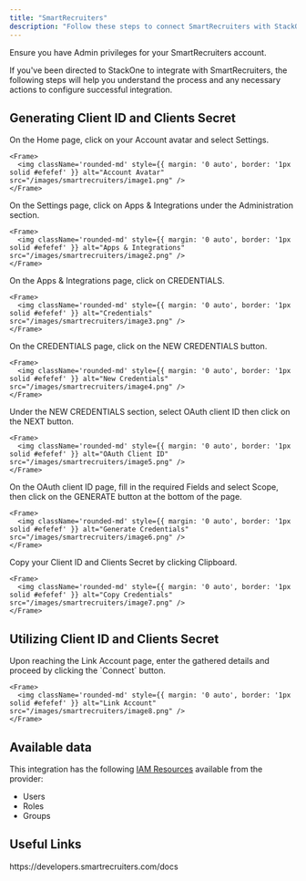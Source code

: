 ```yaml
---
title: "SmartRecruiters"
description: "Follow these steps to connect SmartRecruiters with StackOne Hub successfully."
---
```



<Warning>
  Ensure you have Admin privileges for your SmartRecruiters account.
</Warning>

If you've been directed to StackOne to integrate with SmartRecruiters, the following steps will help you understand the process and any necessary actions to configure successful integration.

## Generating Client ID and Clients Secret

<Steps>
  <Step title="Navigate to Settings">
    On the Home page, click on your Account avatar and select Settings.

    <Frame>
      <img className='rounded-md' style={{ margin: '0 auto', border: '1px solid #efefef' }} alt="Account Avatar" src="/images/smartrecruiters/image1.png" />
    </Frame>
  </Step>

  <Step title="Go to Apps & Integrations">
    On the Settings page, click on Apps & Integrations under the Administration section.

    <Frame>
      <img className='rounded-md' style={{ margin: '0 auto', border: '1px solid #efefef' }} alt="Apps & Integrations" src="/images/smartrecruiters/image2.png" />
    </Frame>
  </Step>

  <Step title="Open Credentials">
    On the Apps & Integrations page, click on CREDENTIALS.

    <Frame>
      <img className='rounded-md' style={{ margin: '0 auto', border: '1px solid #efefef' }} alt="Credentials" src="/images/smartrecruiters/image3.png" />
    </Frame>
  </Step>

  <Step title="Create New Credentials">
    On the CREDENTIALS page, click on the NEW CREDENTIALS button.

    <Frame>
      <img className='rounded-md' style={{ margin: '0 auto', border: '1px solid #efefef' }} alt="New Credentials" src="/images/smartrecruiters/image4.png" />
    </Frame>
  </Step>

  <Step title="Select OAuth Client ID">
    Under the NEW CREDENTIALS section, select OAuth client ID then click on the NEXT button.

    <Frame>
      <img className='rounded-md' style={{ margin: '0 auto', border: '1px solid #efefef' }} alt="OAuth Client ID" src="/images/smartrecruiters/image5.png" />
    </Frame>
  </Step>

  <Step title="Generate Client ID and Secret">
    On the OAuth client ID page, fill in the required Fields and select Scope, then click on the GENERATE button at the bottom of the page.

    <Frame>
      <img className='rounded-md' style={{ margin: '0 auto', border: '1px solid #efefef' }} alt="Generate Credentials" src="/images/smartrecruiters/image6.png" />
    </Frame>
  </Step>

  <Step title="Copy Client ID and Secret">
    Copy your Client ID and Clients Secret by clicking Clipboard.

    <Frame>
      <img className='rounded-md' style={{ margin: '0 auto', border: '1px solid #efefef' }} alt="Copy Credentials" src="/images/smartrecruiters/image7.png" />
    </Frame>
  </Step>
</Steps>

## Utilizing Client ID and Clients Secret

<Steps>
  <Step title="Enter the Details">
    Upon reaching the Link Account page, enter the gathered details and proceed by clicking the `Connect` button.

    <Frame>
      <img className='rounded-md' style={{ margin: '0 auto', border: '1px solid #efefef' }} alt="Link Account" src="/images/smartrecruiters/image8.png" />
    </Frame>
  </Step>
</Steps>

<IntegrationFooter />


## Available data

This integration has the following [IAM Resources](https://docs.stackone.com/reference/iam_list_users) available from the provider:
<ul>
 <li>Users</li>
 <li>Roles</li>
 <li>Groups</li>
</ul>


## Useful Links
<Card title="API Reference" icon="link" href="https://developers.smartrecruiters.com/docs">
    https://developers.smartrecruiters.com/docs
</Card>
